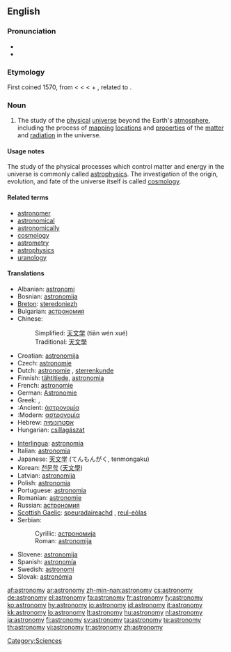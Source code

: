 ==English==
{{wikipedia}}

===Pronunciation===
* {{IPA|/əˈstɹɑnəˌmi/ ([[w:General American|GA]])}}
* {{audio|en-us-astronomy.ogg|Audio (US)}}

===Etymology===
First coined 1570, from {{L.}} {{term|astronomia|lang=la}} < {{AGr.}} {{term|ἀστρονομία|tr=astronomia|lang=grc|sc=polytonic}} < {{term|ἄστρον||star|tr=astron|lang=grc|sc=polytonic}} < {{proto|Indo-European|h₂stḗr|star}} + {{term|νόμος||arranging, regulating|tr=nomos|lang=grc|sc=polytonic}}, related to {{term|νέμω||I deal out|tr=nemō|lang=grc|sc=polytonic}}.

===Noun===
{{en-noun|astronomies}}

# The study of the [[physical]] [[universe]] beyond the Earth's [[atmosphere]], including the process of [[mapping]] [[locations]] and [[properties]] of the [[matter]] and [[radiation]] in the universe.

====Usage notes====
The study of the physical processes which control matter and energy in the universe is commonly called [[astrophysics]]. The investigation of the origin, evolution, and fate of the universe itself is called [[cosmology]].

====Related terms====
* [[astronomer]]
* [[astronomical]]
* [[astronomically]]
* [[cosmology]]
* [[astrometry]]
* [[astrophysics]]
* [[uranology]]

====Translations====
{{rfc-tsort|unparsed language line: * :Ancient:  ἀστρονομία   f }}
{{trans-top|study of the physical universe beyond the Earth's atmosphere}}
* Albanian: [[astronomi]]
* Bosnian: [[astronomija#Bosnian|astronomija]] {{f}}
* [[Breton]]: [[steredoniezh]] {{f}}
* Bulgarian: [[астрономия]] {{f}}
* Chinese:
*: Simplified: [[天文学]] (tiān wén xué)
*: Traditional: [[天文學]]
* Croatian: [[astronomija#Croatian|astronomija]] {{f}}
* Czech: [[astronomie]] {{f}}
* Dutch: [[astronomie]] {{f}}, [[sterrenkunde]] {{f}}
* Finnish: [[tähtitiede]], [[astronomia]]
* French: [[astronomie]] {{f}}
* German: [[Astronomie]] {{f}}
* Greek: ,
* :Ancient: [[ἀστρονομία]] {{f}}
* :Modern: [[αστρονομία]] {{f}}
* Hebrew: [[אסטרונומיה]] {{f}}
* Hungarian: [[csillagászat]]
{{trans-mid}}
* [[Interlingua]]: [[astronomia]]
* Italian: [[astronomia]] {{f}}
* Japanese: [[天文学]] (てんもんがく, tenmongaku)
* Korean: [[천문학]] ([[天文學]])
* Latvian: [[astronomija]]
* Polish: [[astronomia]] {{f}}
* Portuguese: [[astronomia]] {{f}}
* Romanian: [[astronomie]] {{f}}
* Russian: [[астрономия]] {{f}}
* [[Scottish Gaelic]]: [[speuradaireachd]] {{f}}, [[reul-eòlas]] {{m}}
* Serbian:
*: Cyrillic: [[астрономија#Serbian|астрономија]] {{f}}
*: Roman: [[astronomija#Serbian|astronomija]] {{f}}
* Slovene: [[astronomija]] {{f}}
* Spanish: [[astronomía#Spanish|astronomía]] {{f}}
* Swedish: [[astronomi]] {{c}}
* Slovak: [[astronómia]]
{{trans-bottom}}

[[Category:Sciences]]

[[af:astronomy]]
[[ar:astronomy]]
[[zh-min-nan:astronomy]]
[[cs:astronomy]]
[[de:astronomy]]
[[el:astronomy]]
[[fa:astronomy]]
[[fr:astronomy]]
[[fy:astronomy]]
[[ko:astronomy]]
[[hy:astronomy]]
[[io:astronomy]]
[[id:astronomy]]
[[it:astronomy]]
[[kk:astronomy]]
[[lo:astronomy]]
[[lt:astronomy]]
[[hu:astronomy]]
[[nl:astronomy]]
[[ja:astronomy]]
[[fi:astronomy]]
[[sv:astronomy]]
[[ta:astronomy]]
[[te:astronomy]]
[[th:astronomy]]
[[vi:astronomy]]
[[tr:astronomy]]
[[zh:astronomy]]